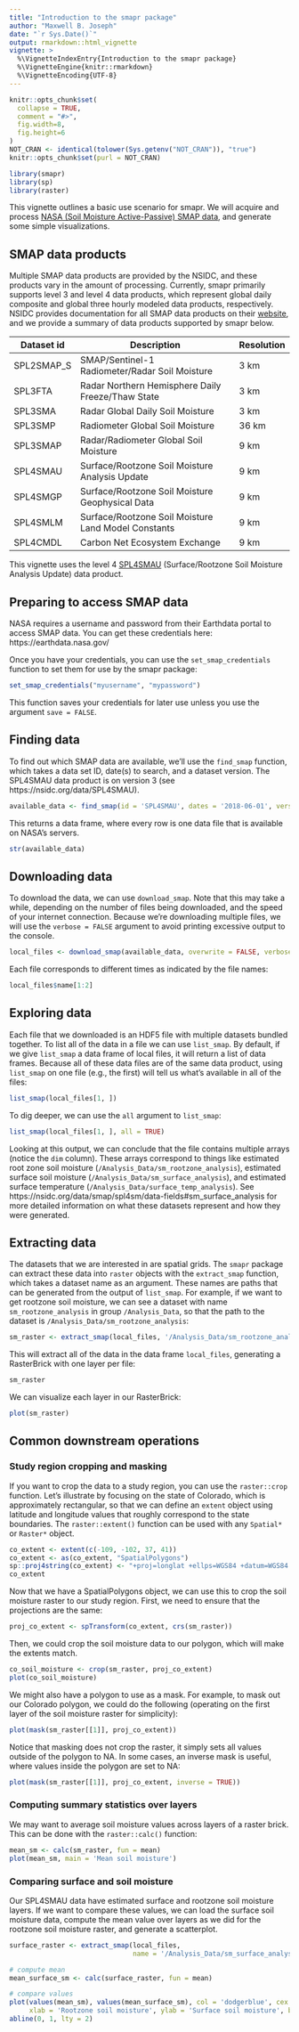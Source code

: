 ```yaml
---
title: "Introduction to the smapr package"
author: "Maxwell B. Joseph"
date: "`r Sys.Date()`"
output: rmarkdown::html_vignette
vignette: >
  %\VignetteIndexEntry{Introduction to the smapr package}
  %\VignetteEngine{knitr::rmarkdown}
  %\VignetteEncoding{UTF-8}
---
```


```r
knitr::opts_chunk$set(
  collapse = TRUE,
  comment = "#>", 
  fig.width=8, 
  fig.height=6
)
NOT_CRAN <- identical(tolower(Sys.getenv("NOT_CRAN")), "true")
knitr::opts_chunk$set(purl = NOT_CRAN)
```

```r
library(smapr)
library(sp)
library(raster)
```


This vignette outlines a basic use scenario for smapr.
We will acquire and process 
[NASA (Soil Moisture Active-Passive) SMAP data](http://smap.jpl.nasa.gov/), 
and generate some simple visualizations. 


## SMAP data products

Multiple SMAP data products are provided by the NSIDC, and these products vary 
in the amount of processing. 
Currently, smapr primarily supports level 3 and level 4 data products, 
which represent global daily composite and global three hourly modeled data 
products, respectively. 
NSIDC provides documentation for all SMAP data products on their 
[website](https://nsidc.org/data/smap/smap-data.html), and we provide a summary 
of data products supported by smapr below. 

| Dataset id | Description                                         | Resolution |
|------------|-----------------------------------------------------|------------|
| SPL2SMAP_S | SMAP/Sentinel-1 Radiometer/Radar Soil Moisture      | 3 km       |
| SPL3FTA    | Radar Northern Hemisphere Daily Freeze/Thaw State   | 3 km       |
| SPL3SMA    | Radar Global Daily Soil Moisture                    | 3 km       |
| SPL3SMP    | Radiometer Global Soil Moisture                     | 36 km      |
| SPL3SMAP   | Radar/Radiometer Global Soil Moisture               | 9 km       |
| SPL4SMAU   | Surface/Rootzone Soil Moisture Analysis Update      | 9 km       | 
| SPL4SMGP   | Surface/Rootzone Soil Moisture Geophysical Data     | 9 km       |
| SPL4SMLM   | Surface/Rootzone Soil Moisture Land Model Constants | 9 km       |
| SPL4CMDL   | Carbon Net Ecosystem Exchange                       | 9 km       |


This vignette uses the level 4 [SPL4SMAU](https://nsidc.org/data/SPL4SMAU) 
(Surface/Rootzone Soil Moisture Analysis Update) data product. 

## Preparing to access SMAP data

NASA requires a username and password from their Earthdata portal to access
SMAP data. 
You can get these credentials here: https://earthdata.nasa.gov/

Once you have your credentials, you can use the `set_smap_credentials` 
function to set them for use by the smapr package: 

```r
set_smap_credentials("myusername", "mypassword")
```

This function saves your credentials for later use unless you use the argument
`save = FALSE`. 

## Finding data

To find out which SMAP data are available, we'll use the `find_smap` function, 
which takes a data set ID, date(s) to search, and a dataset version. 
The SPL4SMAU data product is on version 3 (see https://nsidc.org/data/SPL4SMAU).

```r
available_data <- find_smap(id = 'SPL4SMAU', dates = '2018-06-01', version = 3)
```

This returns a data frame, where every row is one data file that is available 
on NASA's servers. 

```r
str(available_data)
```

## Downloading data

To download the data, we can use `download_smap`. Note that this may take a 
while, depending on the number of files being downloaded, and the speed of your
internet connection. 
Because we're downloading multiple files, we will use the 
`verbose = FALSE` argument to avoid printing excessive output to the console.

```r
local_files <- download_smap(available_data, overwrite = FALSE, verbose = FALSE)
```

Each file corresponds to different 
times as indicated by the file names: 

```r
local_files$name[1:2]
```

## Exploring data

Each file that we downloaded is an HDF5 file with multiple datasets bundled 
together. 
To list all of the data in a file we can use `list_smap`. 
By default, if we give `list_smap` a data frame of local files, it will 
return a list of data frames. 
Because all of these data files are of the same data product, using `list_smap`
on one file (e.g., the first) will tell us what's available in all of the files: 

```r
list_smap(local_files[1, ])
```

To dig deeper, we can use the `all` argument to `list_smap`:

```r
list_smap(local_files[1, ], all = TRUE)
```

Looking at this output, we can conclude that the file contains multiple arrays 
(notice the `dim` column). 
These arrays correspond to things like estimated root zone soil moisture 
(`/Analysis_Data/sm_rootzone_analysis`), estimated surface soil moisture
(`/Analysis_Data/sm_surface_analysis`), and estimated surface temperature 
(`/Analysis_Data/surface_temp_analysis`). 
See https://nsidc.org/data/smap/spl4sm/data-fields#sm_surface_analysis for more 
detailed information on what these datasets represent and how they were 
generated.

## Extracting data

The datasets that we are interested in are spatial grids. 
The `smapr` package can extract these data into `raster` objects with the 
`extract_smap` function, which takes a dataset name as an argument.
These names are paths that can be generated from the output of `list_smap`. 
For example, if we want to get rootzone soil moisture, we can see a dataset 
with name `sm_rootzone_analysis` in group `/Analysis_Data`, so that the path 
to the dataset is `/Analysis_Data/sm_rootzone_analysis`: 

```r
sm_raster <- extract_smap(local_files, '/Analysis_Data/sm_rootzone_analysis')
```

This will extract all of the data in the data frame `local_files`, generating 
a RasterBrick with one layer per file:

```r
sm_raster
```

We can visualize each layer in our RasterBrick:

```r
plot(sm_raster)
```

## Common downstream operations

### Study region cropping and masking

If you want to crop the data to a study region, you can use the `raster::crop` 
function. 
Let's illustrate by focusing on the state of Colorado, which is approximately 
rectangular, so that we can define an `extent` object using latitude and 
longitude values that roughly correspond to the state boundaries. 
The `raster::extent()` function can be used with any `Spatial*` or `Raster*` 
object.

```r
co_extent <- extent(c(-109, -102, 37, 41))
co_extent <- as(co_extent, "SpatialPolygons")
sp::proj4string(co_extent) <- "+proj=longlat +ellps=WGS84 +datum=WGS84 +no_defs"
co_extent
```

Now that we have a SpatialPolygons object, we can use this to crop the 
soil moisture raster to our study region. 
First, we need to ensure that the projections are the same:

```r
proj_co_extent <- spTransform(co_extent, crs(sm_raster))
```

Then, we could crop the soil moisture data to our polygon, which will make the 
extents match.

```r
co_soil_moisture <- crop(sm_raster, proj_co_extent)
plot(co_soil_moisture)
```

We might also have a polygon to use as a mask. 
For example, to mask out our Colorado polygon, we could do the following 
(operating on the first layer of the soil moisture raster for simplicity): 

```r
plot(mask(sm_raster[[1]], proj_co_extent))
```

Notice that masking does not crop the raster, it simply sets all values outside
of the polygon to NA.
In some cases, an inverse mask is useful, where values inside the polygon are
set to NA: 

```r
plot(mask(sm_raster[[1]], proj_co_extent, inverse = TRUE))
```

### Computing summary statistics over layers

We may want to average soil moisture values across layers of a raster brick. 
This can be done with the `raster::calc()` function:

```r
mean_sm <- calc(sm_raster, fun = mean)
plot(mean_sm, main = 'Mean soil moisture')
```

### Comparing surface and soil moisture

Our SPL4SMAU data have estimated surface and rootzone soil moisture layers. 
If we want to compare these values, we can load the surface soil moisture data, 
compute the mean value over layers as we did for the rootzone soil moisture 
raster, and generate a scatterplot. 

```r
surface_raster <- extract_smap(local_files, 
                               name = '/Analysis_Data/sm_surface_analysis')

# compute mean
mean_surface_sm <- calc(surface_raster, fun = mean)

# compare values
plot(values(mean_sm), values(mean_surface_sm), col = 'dodgerblue', cex = .1, 
     xlab = 'Rootzone soil moisture', ylab = 'Surface soil moisture', bty = 'n')
abline(0, 1, lty = 2)
```
